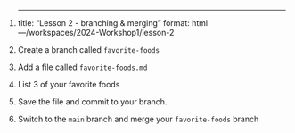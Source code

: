 1.  <div>

    ---
    title: "Lesson 2 - branching & merging"
    format: html
    ---/workspaces/2024-Workshop1/lesson-2

    </div>

2.  Create a branch called `favorite-foods`

3.  Add a file called `favorite-foods.md`

4.  List 3 of your favorite foods

5.  Save the file and commit to your branch.

6.  Switch to the `main` branch and merge your `favorite-foods` branch